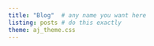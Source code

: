 ```yaml
---
title: "Blog"  # any name you want here
listing: posts # do this exactly
theme: aj_theme.css
---
```

